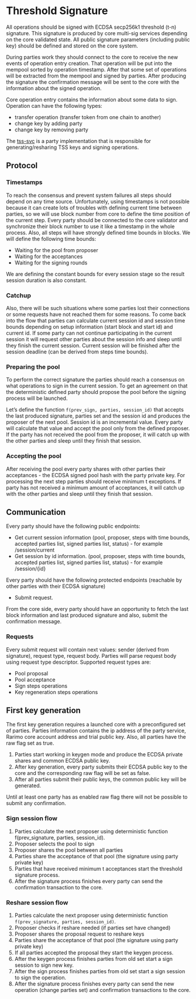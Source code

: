 ---
---

# Threshold Signature

All operations should be signed with ECDSA secp256k1 threshold (t-n) signature.
This signature is produced by core multi-sig services depending on the core validated state.
All public signature parameters (including public key) should be defined and stored on the core system.

During parties work they should connect to the core to receive the new events of operation entry creation.
That operation will be put into the mempool sorted by operation timestamp.
After that some set of operations will be extracted from the mempool and signed by parties.
After producing the signature the confirmation message will be sent to the core with the information about the signed operation.

Core operation entry contains the information about some data to sign. Operation can have the following types:

- transfer operation (transfer token from one chain to another)
- change key by adding party
- change key by removing party

The [tss-svc](https://github.com/rarimo/tss-svc) is a party implementation that is responsible for generating/resharing TSS keys and signing operations.

## Protocol

### Timestamps

To reach the consensus and prevent system failures all steps should depend on any time source. Unfortunately, using timestamps is not possible because it can create lots of troubles with defining current time between parties, so we will use block number from core to define the time position of the current step. Every party should be connected to the core validator and synchronize their block number to use it like a timestamp in the whole process.
Also, all steps will have strongly defined time bounds in blocks. We will define the following time bounds:

- Waiting for the pool from proposer
- Waiting for the acceptances
- Waiting for the signing rounds

We are defining the constant bounds for every session stage so the result session duration is also constant.

### Catchup

Also, there will be such situations where some parties lost their connections or some requests have not reached them for some reasons.
To come back into the flow that parties can calculate current session id and session time bounds depending on setup information (start block and start id) and current id.
If some party can not continue participating in the current session it will request other parties about the session info and sleep until they finish the current session.
Current session will be finished after the session deadline (can be derived from steps time bounds).

### Preparing the pool

To perform the correct signature the parties should reach a consensus on what operations to sign in the current session.
To get an agreement on that the deterministic defined party should propose the pool before the signing process will be launched.

Let’s define the function `f(prev_sign, parties, session_id)` that accepts the last produced signature, parties set and the session id and produces the proposer of the next pool. Session id is an incremental value.
Every party will calculate that value and accept the pool only from the defined proposer. If the party has not received the pool from the proposer, it will catch up with the other parties and sleep until they finish that session.

### Accepting the pool

After receiving the pool every party shares with other parties their acceptances - the ECDSA signed pool hash with the party private key. For processing the next step parties should receive minimum t exceptions.
If party has not received a minimum amount of acceptances, it will catch up with the other parties and sleep until they finish that session.

## Communication

Every party should have the following public endpoints:

- Get current session information (pool, proposer, steps with time bounds, accepted parties list, signed parties list, status) - for example /session/current
- Get session by id information. (pool, proposer, steps with time bounds, accepted parties list, signed parties list, status) - for example /session/\{id\}

Every party should have the following protected endpoints (reachable by other parties with their ECDSA signature)

- Submit request.

From the core side, every party should have an opportunity to fetch the last block information and last produced signature and also, submit the confirmation message.

### Requests

Every submit request will contain next values: sender (derived from signature), request type, request body. Parties will parse request body using request type descriptor. Supported request types are:

- Pool proposal
- Pool acceptance
- Sign steps operations
- Key regeneration steps operations

## First key generation

The first key generation requires a launched core with a preconfigured set of parties. Parties information contains the ip address of the party service, Rarimo core account address and trial public key. Also, all parties have the raw flag set as true.

1. Parties start working in keygen mode and produce the ECDSA private shares and common ECDSA public key.
2. After key generation, every party submits their ECDSA public key to the core and the corresponding raw flag will be set as false.
3. After all parties submit their public keys, the common public key will be generated.

Until at least one party has as enabled raw flag there will not be possible to submit any confirmation.

### Sign session flow

1. Parties calculate the next proposer using deterministic function f(prev_signature, parties, session_id).
2. Proposer selects the pool to sign
3. Proposer shares the pool between all parties
4. Parties share the acceptance of that pool (the signature using party private key)
5. Parties that have received minimum t acceptances start the threshold signature process.
6. After the signature process finishes every party can send the confirmation transaction to the core.

### Reshare session flow

1. Parties calculate the next proposer using deterministic function `f(prev_signature, parties, session_id)`.
2. Proposer checks if reshare needed (if parties set have changed)
3. Proposer shares the proposal request to reshare keys
4. Parties share the acceptance of that pool (the signature using party private key)
5. If all parties accepted the proposal they start the keygen process.
6. After the keygen process finishes parties from old set start a sign session to sign new key.
7. After the sign process finishes parties from old set start a sign session to sign the operation.
8. After the signature process finishes every party can send the new operation (change parties set) and confirmation transactions to the core.
